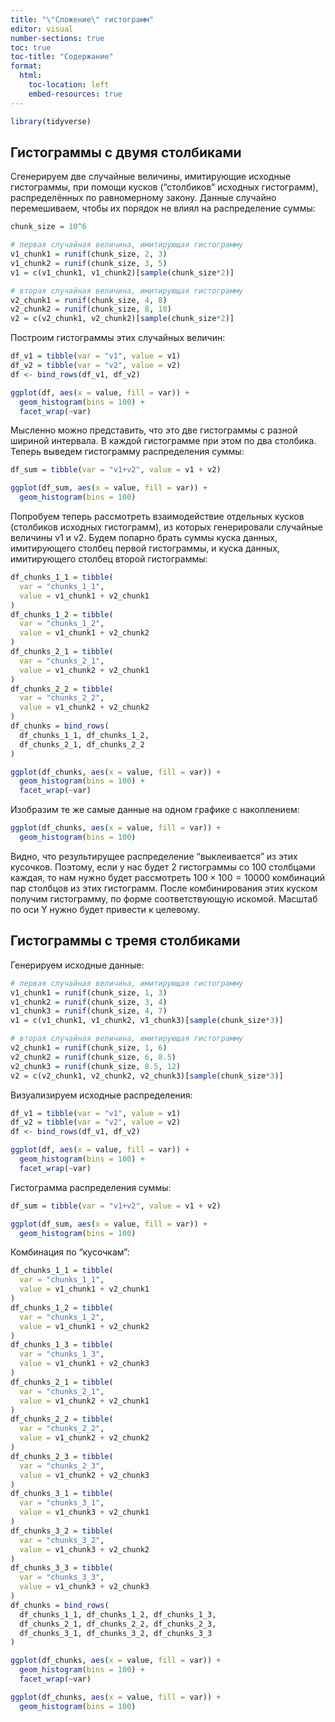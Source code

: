 ```yaml
---
title: "\"Сложение\" гистограмм"
editor: visual
number-sections: true
toc: true
toc-title: "Содержание"
format:
  html:
    toc-location: left
    embed-resources: true
---
```


```r
library(tidyverse)
```

## Гистограммы с двумя столбиками

Сгенерируем две случайные величины, имитирующие исходные гистограммы, при помощи кусков ("столбиков" исходных гистограмм), распределённых по равномерному закону. Данные случайно перемешиваем, чтобы их порядок не влиял на распределение суммы:

```r
chunk_size = 10^6

# первая случайная величина, имитирующая гистограмму
v1_chunk1 = runif(chunk_size, 2, 3)
v1_chunk2 = runif(chunk_size, 3, 5)
v1 = c(v1_chunk1, v1_chunk2)[sample(chunk_size*2)]

# вторая случайная величина, имитирующая гистограмму
v2_chunk1 = runif(chunk_size, 4, 8)
v2_chunk2 = runif(chunk_size, 8, 10)
v2 = c(v2_chunk1, v2_chunk2)[sample(chunk_size*2)]
```

Построим гистограммы этих случайных величин:

```r
df_v1 = tibble(var = "v1", value = v1)
df_v2 = tibble(var = "v2", value = v2)
df <- bind_rows(df_v1, df_v2)

ggplot(df, aes(x = value, fill = var)) +
  geom_histogram(bins = 100) +
  facet_wrap(~var)
```

Мысленно можно представить, что это две гистограммы с разной шириной интервала. В каждой гистограмме при этом по два столбика. Теперь выведем гистограмму распределения суммы:

```r
df_sum = tibble(var = "v1+v2", value = v1 + v2)

ggplot(df_sum, aes(x = value, fill = var)) +
  geom_histogram(bins = 100)
```

Попробуем теперь рассмотреть взаимодействие отдельных кусков (столбиков исходных гистограмм), из которых генерировали случайные величины v1 и v2. Будем попарно брать суммы куска данных, имитирующего столбец первой гистограммы, и куска данных, имитирующего столбец второй гистограммы:

```r
df_chunks_1_1 = tibble(
  var = "chunks_1_1",
  value = v1_chunk1 + v2_chunk1
)
df_chunks_1_2 = tibble(
  var = "chunks_1_2",
  value = v1_chunk1 + v2_chunk2
)
df_chunks_2_1 = tibble(
  var = "chunks_2_1",
  value = v1_chunk2 + v2_chunk1
)
df_chunks_2_2 = tibble(
  var = "chunks_2_2",
  value = v1_chunk2 + v2_chunk2
)
df_chunks = bind_rows(
  df_chunks_1_1, df_chunks_1_2,
  df_chunks_2_1, df_chunks_2_2
)

ggplot(df_chunks, aes(x = value, fill = var)) +
  geom_histogram(bins = 100) +
  facet_wrap(~var)
```

Изобразим те же самые данные на одном графике с накоплением:

```r
ggplot(df_chunks, aes(x = value, fill = var)) +
  geom_histogram(bins = 100)
```

Видно, что результирущее распределение "выклеивается" из этих кусочков. Поэтому, если у нас будет 2 гистограммы со 100 столбцами каждая, то нам нужно будет рассмотреть $100 \times 100 = 10000$ комбинаций пар столбцов из этих гистограмм. После комбинирования этих куском получим гистограмму, по форме соответствующую искомой. Масштаб по оси Y нужно будет привести к целевому.

## Гистограммы с тремя столбиками

Генерируем исходные данные:

```r
# первая случайная величина, имитирующая гистограмму
v1_chunk1 = runif(chunk_size, 1, 3)
v1_chunk2 = runif(chunk_size, 3, 4)
v1_chunk3 = runif(chunk_size, 4, 7)
v1 = c(v1_chunk1, v1_chunk2, v1_chunk3)[sample(chunk_size*3)]

# вторая случайная величина, имитирующая гистограмму
v2_chunk1 = runif(chunk_size, 1, 6)
v2_chunk2 = runif(chunk_size, 6, 8.5)
v2_chunk3 = runif(chunk_size, 8.5, 12)
v2 = c(v2_chunk1, v2_chunk2, v2_chunk3)[sample(chunk_size*3)]
```

Визуализируем исходные распределения:

```r
df_v1 = tibble(var = "v1", value = v1)
df_v2 = tibble(var = "v2", value = v2)
df <- bind_rows(df_v1, df_v2)

ggplot(df, aes(x = value, fill = var)) +
  geom_histogram(bins = 100) +
  facet_wrap(~var)
```

Гистограмма распределения суммы:

```r
df_sum = tibble(var = "v1+v2", value = v1 + v2)

ggplot(df_sum, aes(x = value, fill = var)) +
  geom_histogram(bins = 100)
```

Комбинация по "кусочкам":

```r
df_chunks_1_1 = tibble(
  var = "chunks_1_1",
  value = v1_chunk1 + v2_chunk1
)
df_chunks_1_2 = tibble(
  var = "chunks_1_2",
  value = v1_chunk1 + v2_chunk2
)
df_chunks_1_3 = tibble(
  var = "chunks_1_3",
  value = v1_chunk1 + v2_chunk3
)
df_chunks_2_1 = tibble(
  var = "chunks_2_1",
  value = v1_chunk2 + v2_chunk1
)
df_chunks_2_2 = tibble(
  var = "chunks_2_2",
  value = v1_chunk2 + v2_chunk2
)
df_chunks_2_3 = tibble(
  var = "chunks_2_3",
  value = v1_chunk2 + v2_chunk3
)
df_chunks_3_1 = tibble(
  var = "chunks_3_1",
  value = v1_chunk3 + v2_chunk1
)
df_chunks_3_2 = tibble(
  var = "chunks_3_2",
  value = v1_chunk3 + v2_chunk2
)
df_chunks_3_3 = tibble(
  var = "chunks_3_3",
  value = v1_chunk3 + v2_chunk3
)
df_chunks = bind_rows(
  df_chunks_1_1, df_chunks_1_2, df_chunks_1_3,
  df_chunks_2_1, df_chunks_2_2, df_chunks_2_3,
  df_chunks_3_1, df_chunks_3_2, df_chunks_3_3
)

ggplot(df_chunks, aes(x = value, fill = var)) +
  geom_histogram(bins = 100) +
  facet_wrap(~var)
```

```r
ggplot(df_chunks, aes(x = value, fill = var)) +
  geom_histogram(bins = 100)
```
